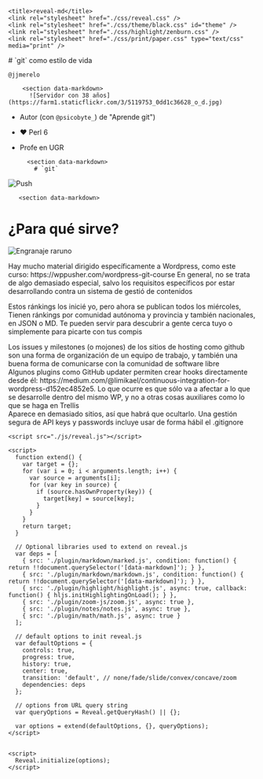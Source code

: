 <!DOCTYPE html>
<html lang="en">
  <head>
    <meta charset="utf-8" />
    <meta name="viewport" content="width=device-width, initial-scale=1.0, maximum-scale=1.0, user-scalable=no" />

    <title>reveal-md</title>
    <link rel="stylesheet" href="./css/reveal.css" />
    <link rel="stylesheet" href="./css/theme/black.css" id="theme" />
    <link rel="stylesheet" href="./css/highlight/zenburn.css" />
    <link rel="stylesheet" href="./css/print/paper.css" type="text/css" media="print" />

  </head>
  <body>
    <div class="reveal">
      <div class="slides">
        <section  data-markdown># `git` como estilo de vida

`@jjmerelo`
        </section>

        <section data-markdown>
          ![Servidor con 38 años](https://farm1.staticflickr.com/3/5119753_0dd1c36628_o_d.jpg)

* Autor (con `@psicobyte_`) de "Aprende git")
* ♥ Perl 6
* Profe en UGR
        </section>

        <section data-markdown>
          # `git`
![Push](https://farm2.staticflickr.com/1937/43783892920_78ee9bef50_h_d.jpg)
        </section>

       <section data-markdown>


# ¿Para qué sirve?

![Engranaje raruno](https://farm5.staticflickr.com/4727/25523339178_1eea0ad936_k_d.jpg)


<aside class='notes'>
Hay mucho material dirigido específicamente a Wordpress, como este
curso: https://wppusher.com/wordpress-git-course 
En general, no se trata de algo demasiado especial, salvo los
requisitos específicos por estar desarrollando contra un sistema de
gestió de contenidos
</aside>
</script></section><section  data-markdown><script type="text/template">

![¿Para qué sirve?](https://farm5.staticflickr.com/4810/31993107578_77df74653c_k_d.jpg)

# Para la nube
</script></section><section  data-markdown><script type="text/template">

# Pero ¿qué es?

![Máquina voladora raruna](https://farm2.staticflickr.com/1952/30925081597_38b467b933_k_d.jpg)
</script></section><section  data-markdown><script type="text/template">

# Un sistema de ficheros direccionado por contenido

![Como los tápers](https://farm1.staticflickr.com/701/31782788926_0798f4eb0b_k_d.jpg)
</script></section><section  data-markdown><script type="text/template">

# Con un sistema de gestión de versiones encima

![Como este piedro](https://farm9.staticflickr.com/8601/16187820372_6eb950631c_k_d.jpg)
</script></section><section  data-markdown><script type="text/template">

![La gaviota está en la rama máster](https://farm5.staticflickr.com/4877/30950194657_c02e71136c_h_d.jpg)

# Distribuido

<aside class='notes'>
El que sea distribuido permite que se pueda trabajar y hacer `push` a
repos remotos, y es lo que lo ha convertido en una herramienta de
despliegue
</aside></script></section><section  data-markdown><script type="text/template">

![Engranaje y cara](https://farm9.staticflickr.com/8623/16133974149_402bdb3f06_b_d.jpg)

# Con un sistema de eventos

<aside class='notes'>
Este sistema de eventos o *ganchos* sirve para lanzar acciones cada
vez que sucede algo, y permite regular flujos de trabajo.
</aside></script></section><section  data-markdown><script type="text/template">

# *filesystem* direccionado por contenido tiene:

![Mecanismo del reloj](https://farm2.staticflickr.com/1438/1240116506_ae3ada3a4b_b_d.jpg)</script></section><section  data-markdown><script type="text/template">

# *Blobs*

![Medusas](https://farm2.staticflickr.com/1888/43736920854_cd8bad7158_k_d.jpg)</script></section><section  data-markdown><script type="text/template">

# *Trees*

![Palmeras en Santa Mónica](https://farm2.staticflickr.com/1858/30580425888_3cda035fe2_k_d.jpg)
</script></section><section  data-markdown><script type="text/template">

# Y un sistema de gestión de fuentes tiene:

![Fuente de las Granadas con HDR excesivo](https://farm1.staticflickr.com/172/443895859_7075396f86_o_d.jpg)
</script></section><section  data-markdown><script type="text/template">

![Compromiso](https://farm8.staticflickr.com/7214/7018457543_5ce0fe9625_o_d.jpg)

# * Commits * 
</script></section><section  data-markdown><script type="text/template">

![Name tag](https://farm2.staticflickr.com/1484/25154592685_f6632618ed_o_d.jpg)

# * Tags * 

<aside class='notes'>
Los objetos tipo Tag apuntan a un commit en una referencia inmutable https://git-scm.com/book/en/v2/Git-Internals-Git-References
</aside>
</script></section><section  data-markdown><script type="text/template">

# Aloja repos en GitHub, Bitbucket o Gitlab

![Hotel Niza en Turín](https://farm6.staticflickr.com/5104/5681450206_011f887c35_b_d.jpg)

<aside class='notes'>
Cada uno tiene sus ventajas y sus inconvenientes, aunque sin duda el
más popular para proyectos libres es GitHub. Si no es libre, Bitbucket
te permite una cierta cantidad de repos privados, igual que
GitLab. GitHub tiene muchas más integraciones que el resto, pero en
general es una elección personal o, por supuesto, corporativa
Un artículo sobre esto: https://www.elegantthemes.com/blog/tips-tricks/answering-the-most-important-questions-about-using-git-with-wordpress
</aside></script></section><section  data-markdown><script type="text/template">export default FullScreenCode

```bash
git clone <URL con git o https>
git add <nuevo fichero>
git commit -m "Explico el cambio"
git pull # Evitando conflictos
git push
```

<aside class='notes'>
Se trata de un *shallow clone*
https://stackoverflow.com/questions/23708231/git-shallow-clone-clone-depth-misses-remote-branches
Descarga commits hasta un máximo de uno, es decir, el estado del repo
en el último commit y ya está. No puedes consultar la historia, por
ejemplo. También ponemos un tag para volver aquí cuando
queramos. También empezamos a ver la naturaleza distribuida de git,
manejando dos remotes, el original que se suele llamar *upstream*
</aside>
</script></section>
<section  data-markdown><script type="text/template">### ①②③ Para los ránkings de `@iblancasa`

![Ránkings](img/ranking.png)
</script>
<aside class='notes'>
Estos ránkings los inicié yo, pero ahora se publican todos los
miércoles, Tienen ránkings por comunidad autónoma y provincia y
también nacionales, en JSON o MD. Te pueden servir para descubrir a
gente cerca tuyo o simplemente para picarte con tus compis
</aside></section>
<section  data-markdown><script type="text/template">
# Organízate

## *Issues* y *milestones* al rescate

![Un issue](https://farm5.staticflickr.com/4825/45180109064_6a3c67fffd_o_d.jpg)
</script>
<aside class='notes'>
Los issues y milestones (o mojones) de los sitios de hosting como github son una
forma de organización de un equipo de trabajo, y también una buena
forma de comunicarse con la comunidad de software libre
</aside></section>


<section  data-markdown><script type="text/template">## Por ejemplo: contribuyentes en *Hacktoberfest*

![Contribuciones al sage starter theme](img/issues.png)</script></section><section  data-markdown><script type="text/template">

<CodeSurfer
  title="Modificando YAML"
  code={require("!raw-loader!examples/vagrant.default.yml")}
  lang="yaml"
  showNumbers={true}
  dark={false}
  steps={[
    { notes: "Cambiamos la máquina virtual a Ubuntu 18.04"},
    { lines: [5], notes: "Alterando vagrant_box" },
    { lines: [6], notes: "También la versión" },
  ]}
/>
</script></section><section  data-markdown><script type="text/template">

# Cuida los mensajes de commit

![Mensaje desconcertante](https://farm5.staticflickr.com/4815/45909245751_f99508b781_b_d.jpg)

<aside class='notes'>
Los mensajes deben ser predicados cuyo sujeto es el cambio que has
hecho. Los cambios deben ser atómicos
</aside></script></section><section  data-markdown><script type="text/template">
# Y trabaja siempre contra una tarea

```bash
git commit -am "Testea con más memoria Ubuntu refs #1"
git push
```

![Issue referenciado](img/refs-issue.png)
</script></section><section  data-markdown><script type="text/template">
# Comprobando issues: un *hook* 

```perl
use Path::Tiny;

my $msg_file = shift;
my $msg = path($msg_file)->slurp;
my @issues = ($msg =~ /\#(\d+)/g);
exit(1) if (!@issues );
my $repo_uri = `git config --get remote.origin.url`; # ← URL del repo
my ($user,$repo) = ($repo_uri =~ /(\w+)\/([^.]+)/);
for my $i (@issues) {
  my $issue = `wget -q -O - https://github.com/$user/$repo/issues/$i`;
  unless ($issue) {
    say "✘ Commit incorrecto, issue #$i no existe";
    exit(1);                                         # ← Sale si no cumple
  }
}
```
</script>
<aside class='notes'>
Algunos plugins como GitHub updater permiten crear hooks directamente
desde él:
https://medium.com/@limikael/continuous-integration-for-wordpress-d152ec4852e5. Lo
que ocurre es que sólo va a afectar a lo que se desarrolle dentro del
mismo WP, y no a otras cosas auxiliares como lo que se haga en Trellis
</aside>
</section><section  data-markdown><script type="text/template">

![Corrigiendo con piedra encima](img/amend.png)

# Corrigiendo

```bash
git commit --amend
```
</script></section><section  data-markdown><script type="text/template">

![Grabando](https://farm5.staticflickr.com/4837/30971819987_26da5b9af7_k_d.jpg)

# Sucede a menudo

```bash
git config --global alias.jo 'commit --amend'
git jo
  ```</script></section>

<section  data-markdown><script type="text/template">
# Recordando todo: 

`~/.gitconfig`

```ini
[user]
	email = jjmerelo@gmail.com
	name = JJ Merelo
[push]
	default = matching
[core]
	editor = emacs
[rerere]
	enabled = true
[alias]
	jo = commit --amend
```
</script></section><section  data-markdown><script type="text/template">
![Busca la camiseta del Madrid](https://farm5.staticflickr.com/4871/44990427415_2827512257_h_d.jpg)

# Busca y encontrarás

```bash
git grep password
```
</script>
<aside class='notes'>
Aparece en demasiado sitios, así que habrá que ocultarlo. Una gestión
segura de API keys y passwords incluye usar de forma hábil el
.gitignore
</aside>
</section><section  data-markdown><script type="text/template"># `.gitignore` para la seguridad

```bash
cp trellis/.gitignore . # Directorio "root" del repo
```
</script></section><section  data-markdown><script type="text/template">
<CodeSurfer
  title=".gitignore siempre presente"
  code={require("!raw-loader!examples/gitignore")}
  lang="bash"
  showNumbers={true}
  dark={true}
  steps={[
    { lines: [1], notes: "Clave para el vault de Ansible" },
    { lines: [3], notes: "Otras claves locales" }
  ]} />

<aside class='notes'>
En .vault_pass estarán todas las claves que te servirán para descifrar
las claves cifradas que uses en Ansible y demás:
https://roots.io/trellis/docs/vault/
</aside>
</script></section><section  data-markdown><script type="text/template"># O trabajando con `composer`

```bash
# Ignore wp-config.php and .htaccess
wp-config.php
.htaccess

# Ignore the wp-content directory
/wp-content
```

<aside class='notes'>
Composer es otra alternativa para trabajar con git, y en esta serie de
artículos: https://deliciousbrains.com/storing-wordpress-in-git/
explican como usarlo. Permite trabajar con las dependencias y usar la
línea de órdenes de WP para gestionarlo todo.
</aside>
</script></section><section  data-markdown><script type="text/template"># Integrando continuamente

```yaml
language: php
php:
  - 7.2
  - 7.1
env:
  - WP_VERSION=latest
before_script:
  - composer self-update
  - composer install -o --prefer-dist --no-interaction
  - bash tests/bin/install-wp.sh $WP_VERSION
script: vendor/bin/phpunit
```

<aside class='notes'>
CI de https://carlalexander.ca/continuous-integration-wordpress/
Otros servicios como Buddy ya integran la prueba de WordPress:
https://buddy.works/guides/how-introduce-continuous-deployment-to-wordpress 

</aside>
</script></section><section  data-markdown><script type="text/template">
# ¿Cómo fluirá `git`?

![Fluyendo el Danubio no azul](https://farm9.staticflickr.com/8252/29175359022_a09f2d8a08_k_d.jpg)

<aside class='notes'>
Hay muchos patrones de trabajo de git soportados, en algunos casos,
por herramientas diversas
https://www.codingblocks.net/podcast/comparing-git-workflows/

También este:
https://www.atlassian.com/git/tutorials/comparing-workflows
En general, manteniendo una serie de tareas claras se evitan los
conflictos y usando integración continua se evitan errores. 
</aside>
</script></section><section  data-markdown><script type="text/template"># Trabajando con sub-árboles

<Appear>
<li>Cuando quieres integrar cambios de varios <em>repos</em> en el tuyo</li>
<li>Trellis, Bedrock y Sage, por ejemplo</li>
</Appear>

<aside class='notes'>
Vamos a tirar directamente de este artículo, que es viejuno pero
interesante
http://www.chrisknightindustries.com/2015/24/11/git-subtrees-for-trellis-workflow.html
</aside></script></section><section  data-markdown><script type="text/template">
# Crea repositorio 

## Un subdirectorio por subárbol

![Contenedores](https://farm5.staticflickr.com/4851/30972649047_4b9ef58aa4_k_d.jpg)
</script></section><section  data-markdown><script type="text/template"><CodeSurfer
  title="Creando sub-árboles"
  code={require("!raw-loader!examples/trellis-subtree.sh")}
  lang="bash"
  showNumbers={true}
  dark={false}
  steps={[
    { lines: [1], notes: "Añade remote para rama y hace fetch" },
    { lines: [2], notes: "Fetch+checkout == pull. Aquí lo separamos" },
    { lines: [3], notes: "Pasa a rama master" },
    { lines: [4], notes: "Convierte rama en un subárbol" }
  ]} />

<aside class='notes'>
Recordando lo que dijimos al principio, los árboles son unos de los
objetos que se usan en git. En este caso, estamos leyendo en un árbol
cuyo prefijo va a ser el nombre del directorio que hemos creado una
rama
</aside>
</script></section><section  data-markdown><script type="text/template"><CodeSurfer
  title="Actualizando sub-árboles"
  code={require("!raw-loader!examples/actualiza-trellis.sh")}
  lang="bash"
  showNumbers={true}
  dark={false}
  steps={[
    { lines: [1], notes: "Cambia a la rama" },
    { lines: [4], notes: "-X acepta siempre original, --squash crea un solo commit" },
    { lines: [4], notes: "Con esto salta el editor y puedes ver todos los commits incorporados" },
  ]} />

  <aside class='notes'>
El subárbol es sólo un mapeo de una rama, por lo que siempre que
actualicemos tenemos que hacerlo trabajando sobre esa rama.
  </aside>
</script></section><section  data-markdown><script type="text/template">![War by Edwin Starr](https://upload.wikimedia.org/wikipedia/en/1/19/Edwin-starr-war-single-1970.jpg)
# **¡Git!** ¡Push!
## ¿Para qué sirve?
# Absolutamente **para todo**
</script></section><section  data-markdown><script type="text/template">
# Muchas gracias

![¿Preguntas?](https://farm5.staticflickr.com/4815/44999068245_6ba7197c31_z_d.jpg)

[`@jjmerelo`](https://twitter.com/jjmerelo)
| [Canal YouTube](https://youtube.com/jjmerelo) | [`JJ` en GitHub](https://github.com/JJ)
</script></section></div>
    </div>

    <script src="./js/reveal.js"></script>

    <script>
      function extend() {
        var target = {};
        for (var i = 0; i < arguments.length; i++) {
          var source = arguments[i];
          for (var key in source) {
            if (source.hasOwnProperty(key)) {
              target[key] = source[key];
            }
          }
        }
        return target;
      }

      // Optional libraries used to extend on reveal.js
      var deps = [
        { src: './plugin/markdown/marked.js', condition: function() { return !!document.querySelector('[data-markdown]'); } },
        { src: './plugin/markdown/markdown.js', condition: function() { return !!document.querySelector('[data-markdown]'); } },
        { src: './plugin/highlight/highlight.js', async: true, callback: function() { hljs.initHighlightingOnLoad(); } },
        { src: './plugin/zoom-js/zoom.js', async: true },
        { src: './plugin/notes/notes.js', async: true },
        { src: './plugin/math/math.js', async: true }
      ];

      // default options to init reveal.js
      var defaultOptions = {
        controls: true,
        progress: true,
        history: true,
        center: true,
        transition: 'default', // none/fade/slide/convex/concave/zoom
        dependencies: deps
      };

      // options from URL query string
      var queryOptions = Reveal.getQueryHash() || {};

      var options = extend(defaultOptions, {}, queryOptions);
    </script>


    <script>
      Reveal.initialize(options);
    </script>
  </body>
</html>
